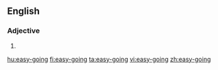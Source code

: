 ==English==

===Adjective===
{{en-adj|more}}

# {{alternative spelling of|easygoing}}

[[hu:easy-going]]
[[fi:easy-going]]
[[ta:easy-going]]
[[vi:easy-going]]
[[zh:easy-going]]